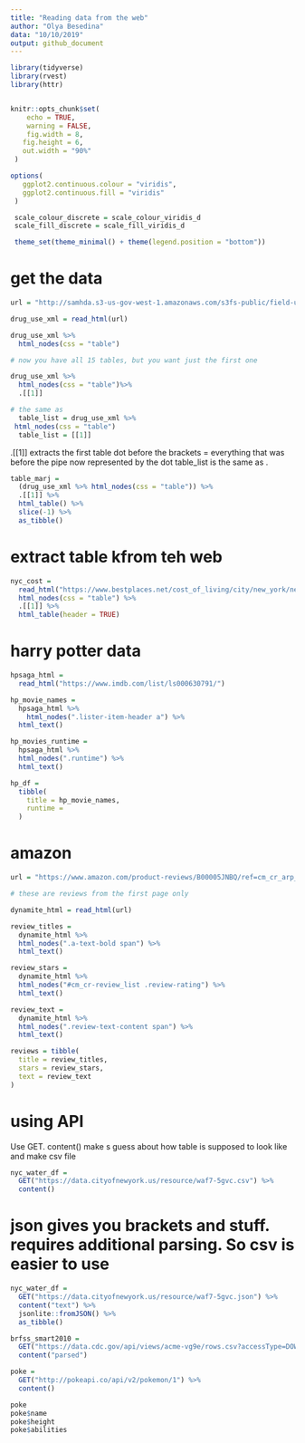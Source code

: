 ```yaml
---
title: "Reading data from the web"
author: "Olya Besedina"
data: "10/10/2019"
output: github_document
---
```

  
```r

library(tidyverse)
library(rvest)
library(httr)


knitr::opts_chunk$set(
 	echo = TRUE,
 	warning = FALSE,
 	fig.width = 8, 
   fig.height = 6,
   out.width = "90%"
 )

options(
   ggplot2.continuous.colour = "viridis",
   ggplot2.continuous.fill = "viridis"
 )

 scale_colour_discrete = scale_colour_viridis_d
 scale_fill_discrete = scale_fill_viridis_d

 theme_set(theme_minimal() + theme(legend.position = "bottom"))
```

# get the data
```r
url = "http://samhda.s3-us-gov-west-1.amazonaws.com/s3fs-public/field-uploads/2k15StateFiles/NSDUHsaeShortTermCHG2015.htm"

drug_use_xml = read_html(url)

drug_use_xml %>% 
  html_nodes(css = "table")

# now you have all 15 tables, but you want just the first one

drug_use_xml %>% 
  html_nodes(css = "table")%>% 
  .[[1]]

# the same as 
  table_list = drug_use_xml %>% 
 html_nodes(css = "table") 
  table_list = [[1]]

```

.[[1]] extracts the first table
dot before the brackets = everything that was before the pipe now represented by the dot
table_list is the same as .

```r
table_marj = 
  (drug_use_xml %>% html_nodes(css = "table")) %>% 
  .[[1]] %>%
  html_table() %>%
  slice(-1) %>% 
  as_tibble()
```

# extract table kfrom teh web
```r
nyc_cost = 
  read_html("https://www.bestplaces.net/cost_of_living/city/new_york/new_york") %>%
  html_nodes(css = "table") %>%
  .[[1]] %>%
  html_table(header = TRUE)
```

# harry potter data

```r
hpsaga_html = 
  read_html("https://www.imdb.com/list/ls000630791/")

```

```r
hp_movie_names =
  hpsaga_html %>% 
    html_nodes(".lister-item-header a") %>%
  html_text()

hp_movies_runtime = 
  hpsaga_html %>% 
  html_nodes(".runtime") %>% 
  html_text()

hp_df = 
  tibble(
    title = hp_movie_names,
    runtime = 
  )
```

# amazon
```r
url = "https://www.amazon.com/product-reviews/B00005JNBQ/ref=cm_cr_arp_d_viewopt_rvwer?ie=UTF8&reviewerType=avp_only_reviews&sortBy=recent&pageNumber=1"

# these are reviews from the first page only

dynamite_html = read_html(url)

review_titles = 
  dynamite_html %>%
  html_nodes(".a-text-bold span") %>%
  html_text()

review_stars = 
  dynamite_html %>%
  html_nodes("#cm_cr-review_list .review-rating") %>%
  html_text()

review_text = 
  dynamite_html %>%
  html_nodes(".review-text-content span") %>%
  html_text()

reviews = tibble(
  title = review_titles,
  stars = review_stars,
  text = review_text
)

```


# using API

Use GET. content() make s guess about how table is supposed to look like and make csv file
```r
nyc_water_df = 
  GET("https://data.cityofnewyork.us/resource/waf7-5gvc.csv") %>% 
  content()
```

# json gives you brackets and stuff. requires additional parsing. So csv is easier to use
```r
nyc_water_df = 
  GET("https://data.cityofnewyork.us/resource/waf7-5gvc.json") %>% 
  content("text") %>%
  jsonlite::fromJSON() %>%
  as_tibble()
```


```r
brfss_smart2010 = 
  GET("https://data.cdc.gov/api/views/acme-vg9e/rows.csv?accessType=DOWNLOAD") %>% 
  content("parsed")
```

```r
poke = 
  GET("http://pokeapi.co/api/v2/pokemon/1") %>%
  content()

poke
poke$name
poke$height
poke$abilities
```

